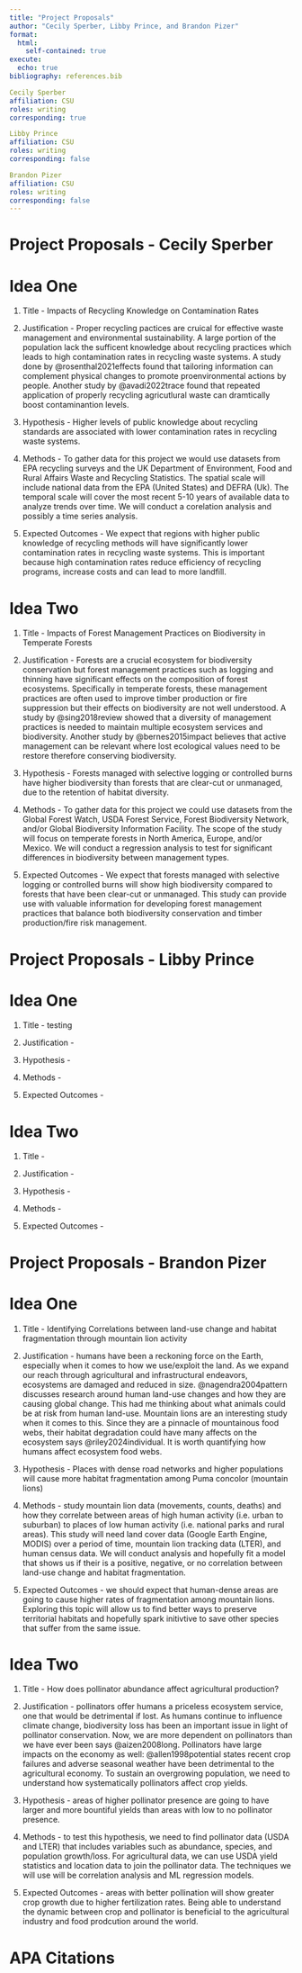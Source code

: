 ```yaml
---
title: "Project Proposals"
author: "Cecily Sperber, Libby Prince, and Brandon Pizer"
format:
  html:
    self-contained: true
execute:
  echo: true
bibliography: references.bib

Cecily Sperber
affiliation: CSU
roles: writing
corresponding: true

Libby Prince
affiliation: CSU
roles: writing
corresponding: false

Brandon Pizer
affiliation: CSU
roles: writing
corresponding: false
---
```



# Project Proposals - Cecily Sperber
# Idea One
1. Title - Impacts of Recycling Knowledge on Contamination Rates

2. Justification - Proper recycling pactices are cruical for effective waste management and environmental sustainability. A large portion of the population lack the sufficent knowledge about recycling practices which leads to high contamination rates in recycling waste systems. A study done by @rosenthal2021effects found that tailoring information can complement physical changes to promote proenvironmental actions by people. Another study by @avadi2022trace found that repeated application of properly recycling agricutlural waste can dramtically boost contaminantion levels. 

3. Hypothesis - Higher levels of public knowledge about recycling standards are associated with lower contamination rates in recycling waste systems. 

4. Methods - To gather data for this project we would use datasets from EPA recycling surveys and the UK Department of Environment, Food and Rural Affairs Waste and Recycling Statistics. The spatial scale will include national data from the EPA (United States) and DEFRA (Uk). The temporal scale will cover the most recent 5-10 years of available data to analyze trends over time. We will conduct a corelation analysis and possibly a time series analysis. 

5. Expected Outcomes - We expect that regions with higher public knowledge of recycling methods will have significantly lower contamination rates in recycling waste systems. This is important because high contamination rates reduce efficiency of recycling programs, increase costs and can lead to more landfill. 


# Idea Two
1. Title - Impacts of Forest Management Practices on Biodiversity in Temperate Forests


2. Justification - Forests are a crucial ecosystem for biodiversity conservation but forest management practices such as logging and thinning have significant effects on the composition of forest ecosystems. Specifically in temperate forests, these management practices are often used to improve timber production or fire suppression but their effects on biodiversity are not well understood. A study by @sing2018review showed that a diversity of management practices is needed to maintain multiple ecosystem services and biodiversity. Another study by @bernes2015impact believes that active management can be relevant where lost ecological values need to be restore therefore conserving biodiversity. 


3. Hypothesis - Forests managed with selective logging or controlled burns have higher biodiversity than forests that are clear-cut or unmanaged, due to the retention of habitat diversity. 


4. Methods - To gather data for this project we could use datasets from the Global Forest Watch, USDA Forest Service, Forest Biodiversity Network, and/or Global Biodiversity Information Facility. The scope of the study will focus on temperate forests in North America, Europe, and/or Mexico. We will conduct a regression analysis to test for significant differences in biodiversity between management types. 


5. Expected Outcomes - We expect that forests managed with selective logging or controlled burns will show high biodiversity compared to forests that have been clear-cut or unmanaged. This study can provide use with valuable information for developing forest management practices that balance both biodiversity conservation and timber production/fire risk management. 




# Project Proposals - Libby Prince
# Idea One
1. Title - testing


2. Justification -


3. Hypothesis -


4. Methods -


5. Expected Outcomes -


# Idea Two
1. Title -


2. Justification -


3. Hypothesis -


4. Methods -


5. Expected Outcomes -




# Project Proposals - Brandon Pizer
# Idea One
1. Title - Identifying Correlations between land-use change and habitat fragmentation through mountain lion activity


2. Justification - humans have been a reckoning force on the Earth, especially when it comes to how we use/exploit the land. As we expand our reach through agricultural and infrastructural endeavors, ecosystems are damaged and reduced in size. @nagendra2004pattern discusses research around human land-use changes and how they are causing global change. This had me thinking about what animals could be at risk from human land-use. Mountain lions are an interesting study when it comes to this. Since they are a pinnacle of mountainous food webs, their habitat degradation could have many affects on the ecosystem says @riley2024individual. It is worth quantifying how humans affect ecosystem food webs.


3. Hypothesis - Places with dense road networks and higher populations will cause more habitat fragmentation among Puma concolor (mountain lions)


4. Methods - study mountain lion data (movements, counts, deaths) and how they correlate between areas of high human activity (i.e. urban to suburban) to places of low human activity (i.e. national parks and rural areas). This study will need land cover data (Google Earth Engine, MODIS) over a period of time, mountain lion tracking data (LTER), and human census data. We will conduct analysis and hopefully fit a model that shows us if their is a positive, negative, or no correlation between land-use change and habitat fragmentation.


5. Expected Outcomes - we should expect that human-dense areas are going to cause higher rates of fragmentation among mountain lions. Exploring this topic will allow us to find better ways to preserve territorial habitats and hopefully spark initivtive to save other species that suffer from the same issue.


# Idea Two
1. Title - How does pollinator abundance affect agricultural production?

2. Justification - pollinators offer humans a priceless ecosystem service, one that would be detrimental if lost. As humans continue to influence climate change, biodiversity loss has been an important issue in light of pollinator conservation. Now, we are more dependent on pollinators than we have ever been says @aizen2008long. Pollinators have large impacts on the economy as well: @allen1998potential states recent crop failures and adverse seasonal weather have been detrimental to the agricultural economy. To sustain an overgrowing population, we need to understand how systematically pollinators affect crop yields.


3. Hypothesis - areas of higher pollinator presence are going to have larger and more bountiful yields than areas with low to no pollinator presence.


4. Methods - to test this hypothesis, we need to find pollinator data (USDA and LTER) that includes variables such as abundance, species, and population growth/loss. For agricultural data, we can use USDA yield statistics and location data to join the pollinator data. The techniques we will use will be correlation analysis and ML regression models.


5. Expected Outcomes - areas with better pollination will show greater crop growth due to higher fertilization rates. Being able to understand the dynamic between crop and pollinator is beneficial to the agricultural industry and food prodcution around the world.




# APA Citations
